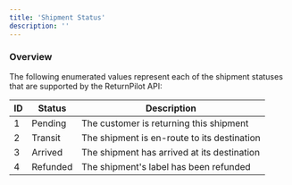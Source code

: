 ```yaml
---
title: 'Shipment Status'
description: ''
---
```


### Overview

The following enumerated values represent each of the shipment statuses that are supported by the ReturnPilot API:

| ID | Status   | Description                                 |
|----|----------|---------------------------------------------|
| 1  | Pending  | The customer is returning this shipment     |
| 2  | Transit  | The shipment is en-route to its destination |
| 3  | Arrived  | The shipment has arrived at its destination |
| 4  | Refunded | The shipment's label has been refunded      |
